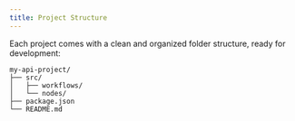 ```yaml
---
title: Project Structure
---
```


Each project comes with a clean and organized folder structure, ready for development:

```plaintext
my-api-project/
├── src/
│   ├── workflows/
│   └── nodes/
├── package.json
└── README.md
```